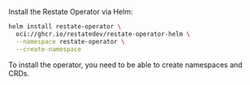 Install the Restate Operator via Helm:

```bash
helm install restate-operator \
  oci://ghcr.io/restatedev/restate-operator-helm \
  --namespace restate-operator \
  --create-namespace
```

To install the operator, you need to be able to create namespaces and CRDs.